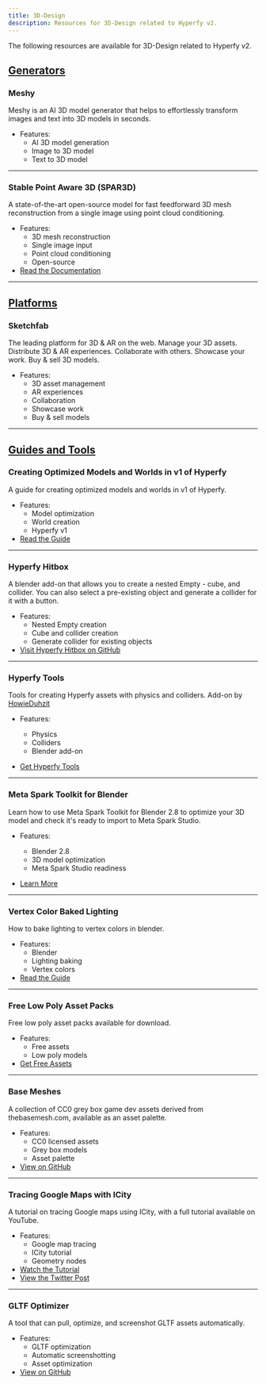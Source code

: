 ```yaml
---
title: 3D-Design
description: Resources for 3D-Design related to Hyperfy v2.
---
```


The following resources are available for 3D-Design related to Hyperfy v2.

## <u>Generators</u>


### Meshy
Meshy is an AI 3D model generator that helps to effortlessly transform images and text into 3D models in seconds.
* Features:
  + AI 3D model generation
  + Image to 3D model
  + Text to 3D model

<LinkPreview id="https://www.meshy.ai/" />

---

### Stable Point Aware 3D (SPAR3D)
<Badge text="Stability-AI" variant="tip" />

A state-of-the-art open-source model for fast feedforward 3D mesh reconstruction from a single image using point cloud conditioning.
* Features:
  + 3D mesh reconstruction
  + Single image input
  + Point cloud conditioning
  + Open-source
* [Read the Documentation](https://github.com/Stability-AI/stable-point-aware-3d/blob/main/README.md#comfyui-extension)

---

## <u>Platforms</u>


### Sketchfab
The leading platform for 3D & AR on the web. Manage your 3D assets. Distribute 3D & AR experiences. Collaborate with others. Showcase your work. Buy & sell 3D models.
* Features:
  + 3D asset management
  + AR experiences
  + Collaboration
  + Showcase work
  + Buy & sell models


<LinkPreview id="https://sketchfab.com/" />

---

## <u>Guides and Tools</u>


### Creating Optimized Models and Worlds in v1 of Hyperfy
A guide for creating optimized models and worlds in v1 of Hyperfy.
* Features:
  + Model optimization
  + World creation
  + Hyperfy v1
* [Read the Guide](https://hackmd.io/@RealmWeaver/rJ83beww1e)

---

### Hyperfy Hitbox
<Badge text="Blender Add-on" variant="tip" />

A blender add-on that allows you to create a nested Empty - cube, and collider. You can also select a pre-existing object and generate a collider for it with a button.
* Features:
  + Nested Empty creation
  + Cube and collider creation
  + Generate collider for existing objects
* [Visit Hyperfy Hitbox on GitHub](https://github.com/scoegrams/hyperfyhitbox)

---

### Hyperfy Tools
<Badge text="Blender Add-on" variant="tip" />

Tools for creating Hyperfy assets with physics and colliders.
Add-on by [HowieDuhzit](/resources/x/#howieduhzit)

* Features:
  + Physics
  + Colliders
  + Blender add-on

* [Get Hyperfy Tools](https://extensions.blender.org/addons/hyperfy-tools/)

---

### Meta Spark Toolkit for Blender
<Badge text="Blender" variant="tip" />

Learn how to use Meta Spark Toolkit for Blender 2.8 to optimize your 3D model and check it's ready to import to Meta Spark Studio.
* Features:
  + Blender 2.8
  + 3D model optimization
  + Meta Spark Studio readiness

* [Learn More](https://sparkar.facebook.com/ar-studio/learn/articles/creating-and-prepping-assets/toolkit-for-blender/)

---

### Vertex Color Baked Lighting
<Badge text="Blender" variant="tip" />

How to bake lighting to vertex colors in blender.
* Features:
  + Blender
  + Lighting baking
  + Vertex colors
* [Read the Guide](https://wonderlandengine.com/news/vertex-color-baked-lighting/#bake-to-vertex-colors-in-blender)

---

### Free Low Poly Asset Packs
<Badge text="Poly-pizza" variant="tip" />

Free low poly asset packs available for download.
* Features:
  + Free assets
  + Low poly models
* [Get Free Assets](https://poly.pizza/bundles)

---

### Base Meshes
A collection of CC0 grey box game dev assets derived from thebasemesh.com, available as an asset palette.
* Features:
  + CC0 licensed assets
  + Grey box models
  + Asset palette
* [View on GitHub](https://github.com/M3-org/base-meshes)

---

### Tracing Google Maps with ICity
A tutorial on tracing Google maps using ICity, with a full tutorial available on YouTube.
* Features:
  + Google map tracing
  + ICity tutorial
  + Geometry nodes
* [Watch the Tutorial](https://youtu.be/Xgm5NZF46-Y)
* [View the Twitter Post](https://x.com/hothifasmair/status/1888665404500816037?s=46)

---

### GLTF Optimizer
<Badge text="M3-org" variant="tip" /><Badge text="NEON-BUIDL" variant="tip" />

A tool that can pull, optimize, and screenshot GLTF assets automatically.
* Features:
  + GLTF optimization
  + Automatic screenshotting
  + Asset optimization
* [View on GitHub](https://github.com/M3-org/gltf-optimizer)
